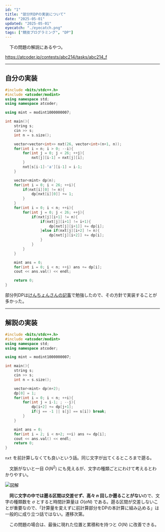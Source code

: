 ```yaml
---
id: "1"
title: "部分列DPの実装について"
date: "2025-05-01"
updated: "2025-05-01"
eyecatch: "./eyecatch.png"
tags: ["競技プログラミング", "DP"]
---
```


　下の問題の解説にあるやつ。

https://atcoder.jp/contests/abc214/tasks/abc214_f

---

## 自分の実装

```cpp
#include <bits/stdc++.h>
#include <atcoder/modint>
using namespace std;
using namespace atcoder;

using mint = modint1000000007;

int main(){
	string s;
	cin >> s;
	int n = s.size();

	vector<vector<int>> nxt(26, vector<int>(n+1, n));
	for(int i = n; i > 0; --i){
		for(int j = 0; j < 26; ++j){
			nxt[j][i-1] = nxt[j][i];
		}
		nxt[s[i-1]-'a'][i-1] = i-1;
	}

	vector<mint> dp(n);
	for(int i = 0; i < 26; ++i){
		if(nxt[i][0] != n){
			dp[nxt[i][0]] += 1;
		}
	}
	for(int i = 0; i < n; ++i){
		for(int j = 0; j < 26; ++j){
			if(nxt[j][i+1] != n){
				if(nxt[j][i+1] != i+1){
					dp[nxt[j][i+1]] += dp[i];
				}else if(nxt[j][i+2] != n){
					dp[nxt[j][i+2]] += dp[i];
				}
			}
		}
	}

	mint ans = 0;
	for(int i = 0; i < n; ++i) ans += dp[i];
	cout << ans.val() << endl;

	return 0;
}
```

部分列DPは[けんちょんさんの記事](https://qiita.com/drken/items/a207e5ae3ea2cf17f4bd)で勉強したので、その方針で実装することが多かった。

---

## 解説の実装

```cpp
#include <bits/stdc++.h>
#include <atcoder/modint>
using namespace std;
using namespace atcoder;

using mint = modint1000000007;

int main(){
	string s;
	cin >> s;
	int n = s.size();

	vector<mint> dp(n+2);
	dp[0] = 1;
	for(int i = 0; i < n; ++i){
		for(int j = i-1; ; --j){
			dp[i+2] += dp[j+1];
			if(j == -1 || s[j] == s[i]) break;
		}
	}

	mint ans = 0;
	for(int i = 2; i < n+2; ++i) ans += dp[i];
	cout << ans.val() << endl;
	return 0;
}
```

`nxt` を前計算しなくても良いという話。同じ文字が出てくるところまで遡る。

　文脈がないと一目 $O(N^2)$ にも見えるが、文字の種類ごとにわけて考えるとわかりやすい。

![図解](image.png)

　**同じ文字の中では遡る区間は交差せず、高々 $n$ 回しか遡ることがない**ので、文字の種類数を $\sigma$ とすると時間計算量は $O(\sigma N)$ である。遡る区間が交差しないことが重要なので、「計算量を変えずに前計算部分をDPの本計算に組み込める」は一般的に成り立つ話ではない。遷移次第。

　この問題の場合は、最後に現れた位置と累積和を持つと $O(N)$ に改善できる。

